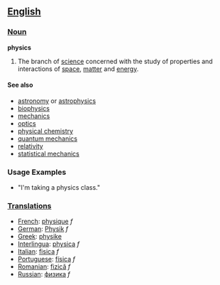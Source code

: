 == [[English]] ==

=== [[Noun]] ===

'''physics'''
# The branch of [[science]] concerned with the study of properties and interactions of [[space]], [[matter]] and [[energy]].

==== See also ====

*[[astronomy]] or [[astrophysics]]
*[[biophysics]]
*[[mechanics]]
*[[optics]]
*[[physical chemistry]]
*[[quantum mechanics]]
*[[relativity]]
*[[statistical mechanics]]

=== Usage Examples ===

*"I'm taking a physics class."

=== [[Translations]] ===

*[[French]]: [[physique]] ''f''
*[[German]]: [[Physik]] ''f''
*[[Greek]]: [[physike]]
*[[Interlingua]]: [[physica]] ''f''
*[[Italian]]: [[fisica]] ''f''
*[[Portuguese]]: [[física]] ''f''
*[[Romanian]]: [[fizică]] ''f''
*[[Russian]]: [[физика]] ''f''